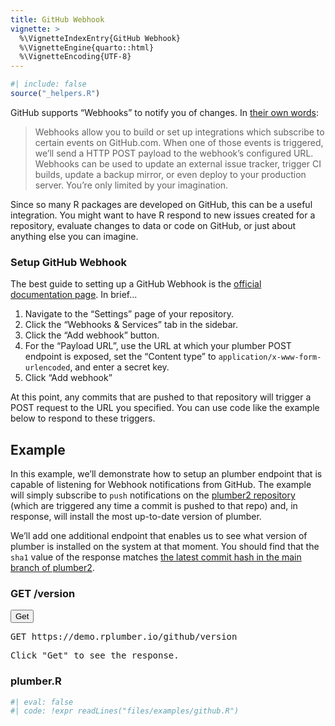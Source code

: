 ```yaml
---
title: GitHub Webhook
vignette: >
  %\VignetteIndexEntry{GitHub Webhook}
  %\VignetteEngine{quarto::html}
  %\VignetteEncoding{UTF-8}
---
```


```r
#| include: false
source("_helpers.R")
```

GitHub supports "Webhooks" to notify you of changes. In <a href="https://developer.github.com/webhooks/" target="_blank">their own words</a>:

> Webhooks allow you to build or set up integrations which subscribe to certain events on GitHub.com. When one of those events is triggered, we’ll send a HTTP POST payload to the webhook’s configured URL. Webhooks can be used to update an external issue tracker, trigger CI builds, update a backup mirror, or even deploy to your production server. You’re only limited by your imagination.

Since so many R packages are developed on GitHub, this can be a useful integration. You might want to have R respond to new issues created for a repository, evaluate changes to data or code on GitHub, or just about anything else you can imagine.

### Setup GitHub Webhook

The best guide to setting up a GitHub Webhook is the <a href="https://developer.github.com/webhooks/" target="_blank">official documentation page</a>. In brief...

1.  Navigate to the "Settings" page of your repository.
2.  Click the "Webhooks & Services" tab in the sidebar.
3.  Click the "Add webhook" button.
4.  For the "Payload URL", use the URL at which your plumber POST endpoint is exposed, set the "Content type" to `application/x-www-form-urlencoded`, and enter a secret key.
5.  Click "Add webhook"

At this point, any commits that are pushed to that repository will trigger a POST request to the URL you specified. You can use code like the example below to respond to these triggers.

## Example

In this example, we'll demonstrate how to setup an plumber endpoint that is capable of listening for Webhook notifications from GitHub. The example will simply subscribe to `push` notifications on the <a href="https://github.com/posit-dev/plumber2/" target="_blank">plumber2 repository</a> (which are triggered any time a commit is pushed to that repo) and, in response, will install the most up-to-date version of plumber.

We'll add one additional endpoint that enables us to see what version of plumber is installed on the system at that moment. You should find that the `sha1` value of the response matches <a href="https://github.com/posit-dev/plumber2/commits/main" target="_blank">the latest commit hash in the main branch of plumber2</a>.

::::::::: row
::::::: {.col-md-6 .right-border}
<h3 class="right-title fixed-width">GET /version</h3>

::: clear
:::

::::: row
::: col-md-2
<button id="post-btn" type="submit" class="btn btn-primary">Get</button>
:::

::: col-md-10
```{=html}
<pre>GET https://demo.rplumber.io/github/version</pre>
```
:::
:::::

```{=html}
<pre id="get-result" class="empty-result">Click "Get" to see the response.</pre>
```
:::::::

::: col-md-6
<h3 class="fixed-width">plumber.R</h3>

```r
#| eval: false
#| code: !expr readLines("files/examples/github.R")
```
:::
:::::::::

```{=html}
<script type="text/javascript">
  $(function(){
    function updateVersion(){
      $.get('https://demo.rplumber.io/github/version')
      .done(function(res){
        $('#get-result').text(JSON.stringify(res, null, 2)).removeClass('empty-result').fadeOut(100).fadeIn(100);
      })
      .fail(function(err){
        console.log(err);
      });
    }


    $('#post-btn').click(function(){
      updateVersion();
    });
    updateVersion();

  });
</script>
```
